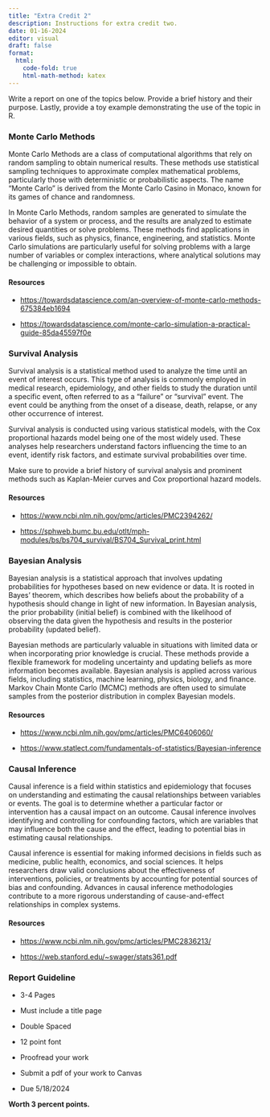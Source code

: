 ```yaml
---
title: "Extra Credit 2"
description: Instructions for extra credit two.
date: 01-16-2024
editor: visual
draft: false
format:
  html: 
    code-fold: true
    html-math-method: katex
---
```


Write a report on one of the topics below. Provide a brief history and their purpose. Lastly, provide a toy example demonstrating the use of the topic in R.

### Monte Carlo Methods

Monte Carlo Methods are a class of computational algorithms that rely on random sampling to obtain numerical results. These methods use statistical sampling techniques to approximate complex mathematical problems, particularly those with deterministic or probabilistic aspects. The name "Monte Carlo" is derived from the Monte Carlo Casino in Monaco, known for its games of chance and randomness.

In Monte Carlo Methods, random samples are generated to simulate the behavior of a system or process, and the results are analyzed to estimate desired quantities or solve problems. These methods find applications in various fields, such as physics, finance, engineering, and statistics. Monte Carlo simulations are particularly useful for solving problems with a large number of variables or complex interactions, where analytical solutions may be challenging or impossible to obtain.

#### Resources

-   <https://towardsdatascience.com/an-overview-of-monte-carlo-methods-675384eb1694>

-   <https://towardsdatascience.com/monte-carlo-simulation-a-practical-guide-85da45597f0e>

### Survival Analysis

Survival analysis is a statistical method used to analyze the time until an event of interest occurs. This type of analysis is commonly employed in medical research, epidemiology, and other fields to study the duration until a specific event, often referred to as a "failure" or "survival" event. The event could be anything from the onset of a disease, death, relapse, or any other occurrence of interest.

Survival analysis is conducted using various statistical models, with the Cox proportional hazards model being one of the most widely used. These analyses help researchers understand factors influencing the time to an event, identify risk factors, and estimate survival probabilities over time.

Make sure to provide a brief history of survival analysis and prominent methods such as Kaplan-Meier curves and Cox proportional hazard models.

#### Resources

-   <https://www.ncbi.nlm.nih.gov/pmc/articles/PMC2394262/>

-   <https://sphweb.bumc.bu.edu/otlt/mph-modules/bs/bs704_survival/BS704_Survival_print.html>

### Bayesian Analysis

Bayesian analysis is a statistical approach that involves updating probabilities for hypotheses based on new evidence or data. It is rooted in Bayes' theorem, which describes how beliefs about the probability of a hypothesis should change in light of new information. In Bayesian analysis, the prior probability (initial belief) is combined with the likelihood of observing the data given the hypothesis and results in the posterior probability (updated belief).

Bayesian methods are particularly valuable in situations with limited data or when incorporating prior knowledge is crucial. These methods provide a flexible framework for modeling uncertainty and updating beliefs as more information becomes available. Bayesian analysis is applied across various fields, including statistics, machine learning, physics, biology, and finance. Markov Chain Monte Carlo (MCMC) methods are often used to simulate samples from the posterior distribution in complex Bayesian models.

#### Resources

-   <https://www.ncbi.nlm.nih.gov/pmc/articles/PMC6406060/>

-   <https://www.statlect.com/fundamentals-of-statistics/Bayesian-inference>

### Causal Inference

Causal inference is a field within statistics and epidemiology that focuses on understanding and estimating the causal relationships between variables or events. The goal is to determine whether a particular factor or intervention has a causal impact on an outcome. Causal inference involves identifying and controlling for confounding factors, which are variables that may influence both the cause and the effect, leading to potential bias in estimating causal relationships.

Causal inference is essential for making informed decisions in fields such as medicine, public health, economics, and social sciences. It helps researchers draw valid conclusions about the effectiveness of interventions, policies, or treatments by accounting for potential sources of bias and confounding. Advances in causal inference methodologies contribute to a more rigorous understanding of cause-and-effect relationships in complex systems.

#### Resources

-   <https://www.ncbi.nlm.nih.gov/pmc/articles/PMC2836213/>

-   <https://web.stanford.edu/~swager/stats361.pdf>

### Report Guideline

-   3-4 Pages

-   Must include a title page

-   Double Spaced

-   12 point font

-   Proofread your work

-   Submit a pdf of your work to Canvas

-   Due 5/18/2024

**Worth 3 percent points.**
